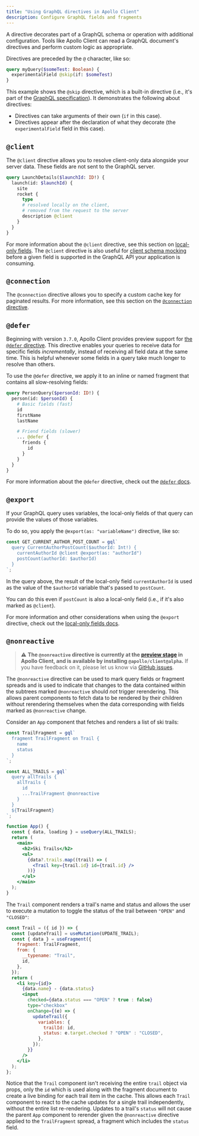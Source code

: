 ```yaml
---
title: "Using GraphQL directives in Apollo Client"
description: Configure GraphQL fields and fragments
---
```


A directive decorates part of a GraphQL schema or operation with additional configuration. Tools like Apollo Client can read a GraphQL document's directives and perform custom logic as appropriate.

Directives are preceded by the `@` character, like so:

```graphql
query myQuery($someTest: Boolean) {
  experimentalField @skip(if: $someTest)
}
```

This example shows the `@skip` directive, which is a built-in directive (i.e., it's part of the [GraphQL specification](http://spec.graphql.org/June2018/#sec-Type-System.Directives)). It demonstrates the following about directives:

- Directives can take arguments of their own (`if` in this case).
- Directives appear after the declaration of what they decorate (the `experimentalField` field in this case).

## `@client`

The `@client` directive allows you to resolve client-only data alongside your server data. These fields are not sent to the GraphQL server.

```graphql
query LaunchDetails($launchId: ID!) {
  launch(id: $launchId) {
    site
    rocket {
      type
      # resolved locally on the client,
      # removed from the request to the server
      description @client
    }
  }
}
```

For more information about the `@client` directive, see this section on [local-only fields](/react/local-state/managing-state-with-field-policies/). The `@client` directive is also useful for [client schema mocking](/react/development-testing/client-schema-mocking/#3-query-with-the-client-directive) before a given field is supported in the GraphQL API your application is consuming.

## `@connection`

The `@connection` directive allows you to specify a custom cache key for paginated results. For more information, see this section on the [`@connection` directive](/react/caching/advanced-topics/#the-connection-directive).

## `@defer`

Beginning with version `3.7.0`, Apollo Client provides preview support for [the `@defer` directive](https://github.com/graphql/graphql-wg/blob/main/rfcs/DeferStream.md). This directive enables your queries to receive data for specific fields _incrementally_, instead of receiving all field data at the same time. This is helpful whenever some fields in a query take much longer to resolve than others.

To use the `@defer` directive, we apply it to an inline or named fragment that contains all slow-resolving fields:

```graphql
query PersonQuery($personId: ID!) {
  person(id: $personId) {
    # Basic fields (fast)
    id
    firstName
    lastName

    # Friend fields (slower)
    ... @defer {
      friends {
        id
      }
    }
  }
}
```

For more information about the `@defer` directive, check out the [`@defer` docs](/react/data/defer).

## `@export`

If your GraphQL query uses variables, the local-only fields of that query can provide the values of those variables.

To do so, you apply the `@export(as: "variableName")` directive, like so:

```js
const GET_CURRENT_AUTHOR_POST_COUNT = gql`
  query CurrentAuthorPostCount($authorId: Int!) {
    currentAuthorId @client @export(as: "authorId")
    postCount(authorId: $authorId)
  }
`;
```

In the query above, the result of the local-only field `currentAuthorId` is used as the value of the `$authorId` variable that's passed to `postCount`.

You can do this even if `postCount` is also a local-only field (i.e., if it's also marked as `@client`).

For more information and other considerations when using the `@export` directive, check out the [local-only fields docs](/react/local-state/managing-state-with-field-policies/#using-local-only-fields-as-graphql-variables).

## `@nonreactive`

> ⚠️ **The `@nonreactive` directive is currently at the [preview stage](/resources/product-launch-stages/#general-availability) in Apollo Client, and is available by installing `@apollo/client@alpha`.** If you have feedback on it, please let us know via [GitHub issues](https://github.com/apollographql/apollo-client/issues/new?assignees=&labels=&template=bug.md).

The `@nonreactive` directive can be used to mark query fields or fragment spreads and is used to indicate that changes to the data contained within the subtrees marked `@nonreactive` should _not_ trigger rerendering. This allows parent components to fetch data to be rendered by their children without rerendering themselves when the data corresponding with fields marked as `@nonreactive` change.

Consider an `App` component that fetches and renders a list of ski trails:

```jsx
const TrailFragment = gql`
  fragment TrailFragment on Trail {
    name
    status
  }
`;

const ALL_TRAILS = gql`
  query allTrails {
    allTrails {
      id
      ...TrailFragment @nonreactive
    }
  }
  ${TrailFragment}
`;

function App() {
  const { data, loading } = useQuery(ALL_TRAILS);
  return (
    <main>
      <h2>Ski Trails</h2>
      <ul>
        {data?.trails.map((trail) => (
          <Trail key={trail.id} id={trail.id} />
        ))}
      </ul>
    </main>
  );
}
```

The `Trail` component renders a trail's name and status and allows the user to execute a mutation to toggle the status of the trail between `"OPEN"` and `"CLOSED"`:

```jsx
const Trail = ({ id }) => {
  const [updateTrail] = useMutation(UPDATE_TRAIL);
  const { data } = useFragment({
    fragment: TrailFragment,
    from: {
      __typename: "Trail",
      id,
    },
  });
  return (
    <li key={id}>
      {data.name} - {data.status}
      <input
        checked={data.status === "OPEN" ? true : false}
        type="checkbox"
        onChange={(e) => {
          updateTrail({
            variables: {
              trailId: id,
              status: e.target.checked ? "OPEN" : "CLOSED",
            },
          });
        }}
      />
    </li>
  );
};
```

Notice that the `Trail` component isn't receiving the entire `trail` object via props, only the `id` which is used along with the fragment document to create a live binding for each trail item in the cache. This allows each `Trail` component to react to the cache updates for a single trail independently, without the entire list re-rendering. Updates to a trail's `status` will not cause the parent `App` component to rerender given the `@nonreactive` directive applied to the `TrailFragment` spread, a fragment which includes the `status` field.

